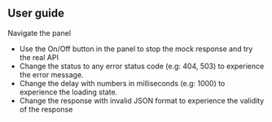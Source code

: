 
<Meta title="Docs/User guide" />

<style>
    {`
        .subheading {
            margin-bottom: 1.5rem;
        }
    `}
</style>

<h2 className="subheading">User guide</h2>

Navigate the panel
 
 <ul>
    <li> Use the On/Off button in the panel to stop the mock response and try the real API</li>
    <li> Change the status to any error status code (e.g: 404, 503) to experience the error message.</li>
    <li> Change the delay with numbers in milliseconds (e.g: 1000) to experience the loading state.</li>
    <li> Change the response with invalid JSON format to experience the validity of the response</li>
 </ul>

<Footer
    title="Examples"
    subtitle="See examples of different packages"
    actionText="Finish"
    actionLink=""
/>

